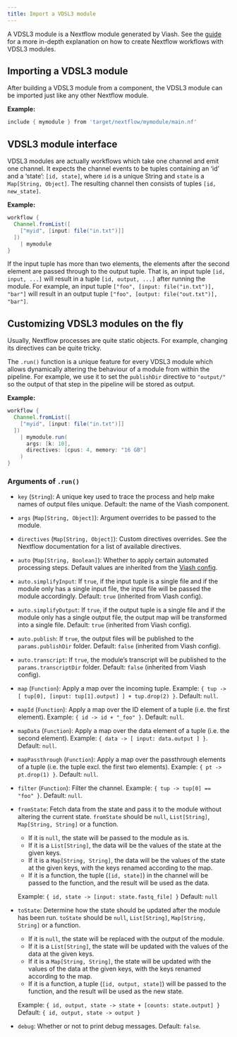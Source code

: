 ```yaml
---
title: Import a VDSL3 module
---
```


A VDSL3 module is a Nextflow module generated by Viash. See the [guide](/guide/nextflow_vdsl3/introduction.qmd) for a more in-depth explanation on how to create Nextflow workflows with VDSL3 modules.

## Importing a VDSL3 module


After building a VDSL3 module from a component, the VDSL3 module can be imported just like any other Nextflow module. 

**Example:**

```groovy
include { mymodule } from 'target/nextflow/mymodule/main.nf'
```

## VDSL3 module interface

VDSL3 modules are actually workflows which take one channel and emit one channel. It expects the channel events to be tuples containing an 'id' and a 'state': `[id, state]`, where `id` is a unique String and `state` is a `Map[String, Object]`. The resulting channel then consists of tuples `[id, new_state]`. 

**Example:**

```groovy
workflow {
  Channel.fromList([
    ["myid", [input: file("in.txt")]]
  ])
    | mymodule
}
```

:::{.callout-note}
If the input tuple has more than two elements, the elements after the second element are passed through to the output tuple.
That is, an input tuple `[id, input, ...]` will result in a tuple `[id, output, ...]` after running the module.
For example, an input tuple `["foo", [input: file("in.txt")], "bar"]` will result in an output tuple `["foo", [output: file("out.txt")], "bar"]`.
:::

## Customizing VDSL3 modules on the fly

Usually, Nextflow processes are quite static objects. For example, changing its directives can be quite tricky.

The `.run()` function is a unique feature for every VDSL3 module which allows dynamically altering the behaviour of a module from within the pipeline. For example, we use it to set the `publishDir` directive to `"output/"` so the output of that step in the pipeline will be stored as output.

**Example:**

```groovy
workflow {
  Channel.fromList([
    ["myid", [input: file("in.txt")]]
  ])
    | mymodule.run(
      args: [k: 10],
      directives: [cpus: 4, memory: "16 GB"]
    )
}
```

### Arguments of `.run()`

- `key` (`String`): A unique key used to trace the process and help make names of output files unique. Default: the name of the Viash component.

- `args` (`Map[String, Object]`): Argument overrides to be passed to the module.

- `directives` (`Map[String, Object]`): Custom directives overrides. See the Nextflow documentation for a list of available directives.

- `auto` (`Map[String, Boolean]`): Whether to apply certain automated processing steps. Default values are inherited from the [Viash config](/reference/config/platforms/nextflow/auto.qmd).

- `auto.simplifyInput`: If `true`, if the input tuple is a single file and if the module only has a single input file, the input file will be passed the module accordingly. Default: `true` (inherited from Viash config).

- `auto.simplifyOutput`: If `true`, if the output tuple is a single file and if the module only has a single output file, the output map will be transformed into a single file. Default: `true` (inherited from Viash config).

- `auto.publish`: If `true`, the output files will be published to the `params.publishDir` folder. Default: `false` (inherited from Viash config).

- `auto.transcript`: If `true`, the module's transcript will be published to the `params.transcriptDir` folder. Default: `false` (inherited from Viash config).

- `map` (`Function`): Apply a map over the incoming tuple. Example: `{ tup -> [ tup[0], [input: tup[1].output] ] + tup.drop(2) }`. Default: `null`.

- `mapId` (`Function`): Apply a map over the ID element of a tuple (i.e. the first element). Example: `{ id -> id + "_foo" }`. Default: `null`.

- `mapData` (`Function`): Apply a map over the data element of a tuple (i.e. the second element). Example: `{ data -> [ input: data.output ] }`. Default: `null`.

- `mapPassthrough` (`Function`): Apply a map over the passthrough elements of a tuple (i.e. the tuple excl. the first two elements). Example: `{ pt -> pt.drop(1) }`. Default: `null`.

- `filter` (`Function`): Filter the channel. Example: `{ tup -> tup[0] == "foo" }`. Default: `null`.

- `fromState`: Fetch data from the state and pass it to the module without altering the current state. `fromState` should be `null`, `List[String]`, `Map[String, String]` or a function. 
  
    - If it is `null`, the state will be passed to the module as is.
    - If it is a `List[String]`, the data will be the values of the state at the given keys.
    - If it is a `Map[String, String]`, the data will be the values of the state at the given keys, with the keys renamed according to the map.
    - If it is a function, the tuple (`[id, state]`) in the channel will be passed to the function, and the result will be used as the data.
  
  Example: `{ id, state -> [input: state.fastq_file] }`
  Default: `null`

- `toState`: Determine how the state should be updated after the module has been run. `toState` should be `null`, `List[String]`, `Map[String, String]` or a function.

    - If it is `null`, the state will be replaced with the output of the module.
    - If it is a `List[String]`, the state will be updated with the values of the data at the given keys.
    - If it is a `Map[String, String]`, the state will be updated with the values of the data at the given keys, with the keys renamed according to the map.
    - If it is a function, a tuple (`[id, output, state]`) will be passed to the function, and the result will be used as the new state.
  
  Example: `{ id, output, state -> state + [counts: state.output] }`
  Default: `{ id, output, state -> output }`

- `debug`: Whether or not to print debug messages. Default: `false`.
